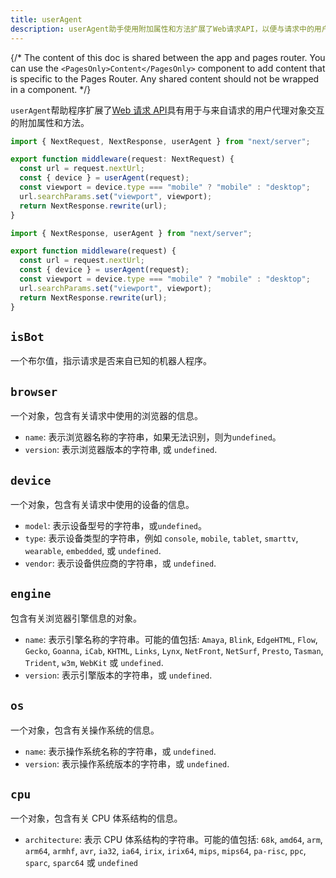 ```yaml
---
title: userAgent
description: userAgent助手使用附加属性和方法扩展了Web请求API，以便与请求中的用户代理对象进行交互。
---
```


{/* The content of this doc is shared between the app and pages router. You can use the `<PagesOnly>Content</PagesOnly>` component to add content that is specific to the Pages Router. Any shared content should not be wrapped in a component. */}

`userAgent`帮助程序扩展了[Web 请求 API](https://developer.mozilla.org/docs/Web/API/Request)具有用于与来自请求的用户代理对象交互的附加属性和方法。

```ts filename="middleware.ts" switcher
import { NextRequest, NextResponse, userAgent } from "next/server";

export function middleware(request: NextRequest) {
  const url = request.nextUrl;
  const { device } = userAgent(request);
  const viewport = device.type === "mobile" ? "mobile" : "desktop";
  url.searchParams.set("viewport", viewport);
  return NextResponse.rewrite(url);
}
```

```js filename="middleware.js" switcher
import { NextResponse, userAgent } from "next/server";

export function middleware(request) {
  const url = request.nextUrl;
  const { device } = userAgent(request);
  const viewport = device.type === "mobile" ? "mobile" : "desktop";
  url.searchParams.set("viewport", viewport);
  return NextResponse.rewrite(url);
}
```

## `isBot`

一个布尔值，指示请求是否来自已知的机器人程序。

## `browser`

一个对象，包含有关请求中使用的浏览器的信息。

- `name`: 表示浏览器名称的字符串，如果无法识别，则为`undefined`。
- `version`: 表示浏览器版本的字符串, 或 `undefined`.

## `device`

一个对象，包含有关请求中使用的设备的信息。

- `model`: 表示设备型号的字符串，或`undefined`。
- `type`: 表示设备类型的字符串，例如 `console`, `mobile`, `tablet`, `smarttv`, `wearable`, `embedded`, 或 `undefined`.
- `vendor`: 表示设备供应商的字符串，或 `undefined`.

## `engine`

包含有关浏览器引擎信息的对象。

- `name`: 表示引擎名称的字符串。可能的值包括: `Amaya`, `Blink`, `EdgeHTML`, `Flow`, `Gecko`, `Goanna`, `iCab`, `KHTML`, `Links`, `Lynx`, `NetFront`, `NetSurf`, `Presto`, `Tasman`, `Trident`, `w3m`, `WebKit` 或 `undefined`.
- `version`: 表示引擎版本的字符串，或 `undefined`.

## `os`

一个对象，包含有关操作系统的信息。

- `name`: 表示操作系统名称的字符串，或 `undefined`.
- `version`: 表示操作系统版本的字符串，或 `undefined`.

## `cpu`

一个对象，包含有关 CPU 体系结构的信息。

- `architecture`: 表示 CPU 体系结构的字符串。可能的值包括: `68k`, `amd64`, `arm`, `arm64`, `armhf`, `avr`, `ia32`, `ia64`, `irix`, `irix64`, `mips`, `mips64`, `pa-risc`, `ppc`, `sparc`, `sparc64` 或 `undefined`

